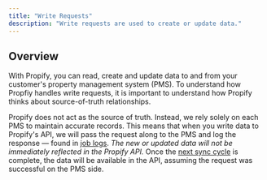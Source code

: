 ```yaml
---
title: "Write Requests"
description: "Write requests are used to create or update data."
---
```


## Overview
With Propify, you can read, create and update data to and from your customer's property management system (PMS). To understand how Propfiy handles write requests, it is important to understand how Propify thinks about source-of-truth relationships.

Propify does not act as the source of truth. Instead, we rely solely on each PMS to maintain accurate records. This means that when you write data to Propify's API, we will pass the request along to the PMS and log the response — found in [job logs](api-reference/logs/jobs). _The new or updated data will not be immediately reflected in the Propify API._ Once the [next sync cycle](sync-frequency) is complete, the data will be available in the API, assuming the request was successful on the PMS side.